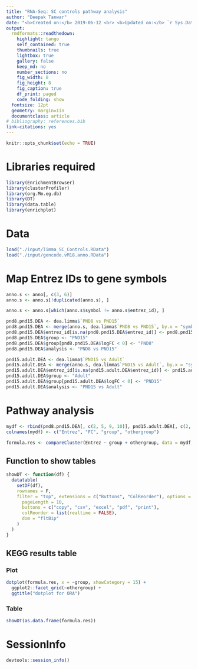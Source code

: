 ```yaml
---
title: "RNA-Seq: SC controls pathway analysis"
author: "Deepak Tanwar"
date: "<b>Created on:</b> 2019-06-12 <br> <b>Updated on:</b> `r Sys.Date()`"
output:
  rmdformats::readthedown:
    highlight: tango
    self_contained: true
    thumbnails: true
    lightbox: true
    gallery: false
    keep_md: no
    number_sections: no
    fig_width: 8
    fig_height: 8
    fig_caption: true
    df_print: paged
    code_folding: show
  fontsize: 12pt
  geometry: margin=1in
  documentclass: article
# bibliography: references.bib
link-citations: yes
---
```


```r
knitr::opts_chunk$set(echo = TRUE)
```

# Libraries required
```r
library(EnrichmentBrowser)
library(clusterProfiler)
library(org.Mm.eg.db)
library(DT)
library(data.table)
library(enrichplot)
```


# Data
```r
load("./input/limma_SC_Controls.RData")
load("./input/gencode.vM18.anno.RData")
```

# Map Entrez IDs to gene symbols
```r
anno.s <- anno[, c(3, 6)]
anno.s <- anno.s[!duplicated(anno.s), ]

anno.s <- anno.s[which(anno.s$symbol != anno.s$entrez_id), ]

pnd8.pnd15.DEA <- dea.limma$`PND8 vs PND15`
pnd8.pnd15.DEA <- merge(anno.s, dea.limma$`PND8 vs PND15`, by.x = "symbol", by.y = "Genes", all.y = T)
pnd8.pnd15.DEA$entrez_id[is.na(pnd8.pnd15.DEA$entrez_id)] <- pnd8.pnd15.DEA$symbol[is.na(pnd8.pnd15.DEA$entrez_id)]
pnd8.pnd15.DEA$group <- "PND15"
pnd8.pnd15.DEA$group[pnd8.pnd15.DEA$logFC < 0] <- "PND8"
pnd8.pnd15.DEA$analysis <- "PND8 vs PND15"

pnd15.adult.DEA <- dea.limma$`PND15 vs Adult`
pnd15.adult.DEA <- merge(anno.s, dea.limma$`PND15 vs Adult`, by.x = "symbol", by.y = "Genes", all.y = T)
pnd15.adult.DEA$entrez_id[is.na(pnd15.adult.DEA$entrez_id)] <- pnd15.adult.DEA$symbol[is.na(pnd15.adult.DEA$entrez_id)]
pnd15.adult.DEA$group <- "Adult"
pnd15.adult.DEA$group[pnd15.adult.DEA$logFC < 0] <- "PND15"
pnd15.adult.DEA$analysis <- "PND15 vs Adult"
```

# Pathway analysis
```r
mydf <- rbind(pnd8.pnd15.DEA[, c(2, 5, 9, 10)], pnd15.adult.DEA[, c(2, 5, 9, 10)])
colnames(mydf) <- c("Entrez", "FC", "group", "othergroup")

formula.res <- compareCluster(Entrez ~ group + othergroup, data = mydf, fun = "enrichKEGG", organism = "mmu")
```

## Function to show tables

```r
showDT <- function(df) {
  datatable(
    setDF(df),
    rownames = F,
    filter = "top", extensions = c("Buttons", "ColReorder"), options = list(
      pageLength = 10,
      buttons = c("copy", "csv", "excel", "pdf", "print"),
      colReorder = list(realtime = FALSE),
      dom = "fltBip"
    )
  )
}
```

## KEGG results table {.tabset .tabset-pills}

### Plot
```r
dotplot(formula.res, x = ~group, showCategory = 15) +
  ggplot2::facet_grid(~othergroup) +
  ggtitle("dotplot for ORA")
```

### Table
```r
showDT(as.data.frame(formula.res))
```

# SessionInfo
```r
devtools::session_info()
```